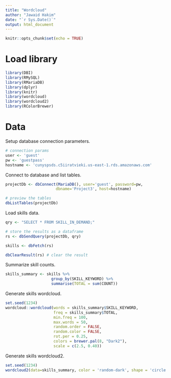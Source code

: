 ```yaml
---
title: "Wordcloud"
author: "Jawaid Hakim"
date: "`r Sys.Date()`"
output: html_document
---
```


```r
knitr::opts_chunk$set(echo = TRUE)
```

# Load library

```r
library(DBI)
library(RMySQL)
library(RMariaDB)
library(dplyr)
library(knitr)
library(wordcloud)
library(wordcloud2)
library(RColorBrewer)
```

# Data

Setup database connection parameters.

```r
# connection params
user <- 'guest'
pw <- 'guestpass'
hostname <- 'cunyspsds.c5iiratvieki.us-east-1.rds.amazonaws.com'
```

Connect to database and list tables.

```r
projectDb <- dbConnect(MariaDB(), user='guest', password=pw, 
                      dbname='Project3', host=hostname)

# preview the tables
dbListTables(projectDb)
```

Load skills data.

```r
qry <- "SELECT * FROM SKILL_IN_DEMAND;"

# store the results as a dataframe
rs <- dbSendQuery(projectDb, qry)

skills <- dbFetch(rs)

dbClearResult(rs) # clear the result
```

Summarize skill counts.

```r
skills_summary <- skills %>%
                    group_by(SKILL_KEYWORD) %>%
                    summarise(TOTAL = sum(COUNT))
```

Generate skills wordcloud.

```r
set.seed(1234)
wordcloud::wordcloud(words = skills_summary$SKILL_KEYWORD, 
                     freq = skills_summary$TOTAL, 
                     min.freq = 100, 
                     max.words = 50, 
                     random.order = FALSE, 
                     random.color = FALSE, 
                     rot.per = 0.25, 
                     colors = brewer.pal(8, "Dark2"), 
                     scale = c(2.5, 0.40))

```
Generate skills wordcloud2.

```r
set.seed(1234)
wordcloud2(data=skills_summary, color = 'random-dark', shape = 'circle', size = 1.0)
```

